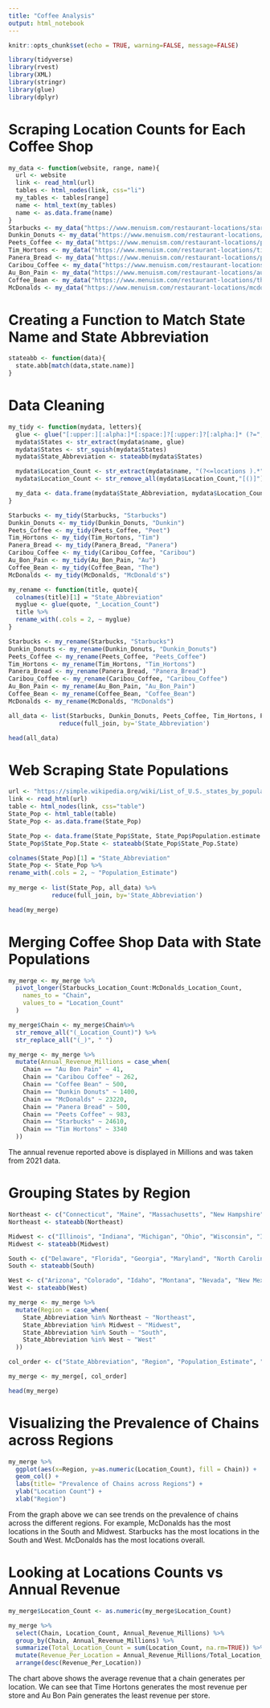 ```yaml
---
title: "Coffee Analysis"
output: html_notebook
---
```


```r
knitr::opts_chunk$set(echo = TRUE, warning=FALSE, message=FALSE)
```

```r
library(tidyverse)
library(rvest)
library(XML)
library(stringr)
library(glue)
library(dplyr)
```

# Scraping Location Counts for Each Coffee Shop
```r
my_data <- function(website, range, name){
  url <- website
  link <- read_html(url)
  tables <- html_nodes(link, css="li")
  my_tables <- tables[range]
  name <- html_text(my_tables)
  name <- as.data.frame(name)
}
Starbucks <- my_data("https://www.menuism.com/restaurant-locations/starbucks-coffee-39564", 29:79, Starbucks)
Dunkin_Donuts <- my_data("https://www.menuism.com/restaurant-locations/dunkin-donuts-181624", 30:74, Dunkin_Donuts)
Peets_Coffee <- my_data("https://www.menuism.com/restaurant-locations/peets-coffee-tea-84051", 29:37 , Peets_Coffee)
Tim_Hortons <- my_data("https://www.menuism.com/restaurant-locations/tim-hortons-190025", 29:44, Tim_Hortons)
Panera_Bread <- my_data("https://www.menuism.com/restaurant-locations/panera-bread-4258", 30:75, Panera_Bread)
Caribou_Coffee <- my_data("https://www.menuism.com/restaurant-locations/caribou-coffee-164861", 28:47, Caribou_Coffee)
Au_Bon_Pain <- my_data("https://www.menuism.com/restaurant-locations/au-bon-pain-69342", 28:49, Au_Bon_Pain)
Coffee_Bean <- my_data("https://www.menuism.com/restaurant-locations/the-coffee-bean-tea-leaf-165988", 28:35, Coffee_Bean)
McDonalds <- my_data("https://www.menuism.com/restaurant-locations/mcdonalds-21019", 30:80, McDonalds)
```

# Creating a Function to Match State Name and State Abbreviation
```r
stateabb <- function(data){
  state.abb[match(data,state.name)]
}
```

# Data Cleaning
```r
my_tidy <- function(mydata, letters){
  glue <- glue("[:upper:][:alpha:]*[:space:]?[:upper:]?[:alpha:]* (?=", letters, ")")
  mydata$States <- str_extract(mydata$name, glue)
  mydata$States <- str_squish(mydata$States)
  mydata$State_Abbreviation <- stateabb(mydata$States)

  mydata$Location_Count <- str_extract(mydata$name, "(?<=locations ).*")
  mydata$Location_Count <- str_remove_all(mydata$Location_Count,"[()]")

  my_data <- data.frame(mydata$State_Abbreviation, mydata$Location_Count)
}

Starbucks <- my_tidy(Starbucks, "Starbucks")
Dunkin_Donuts <- my_tidy(Dunkin_Donuts, "Dunkin")
Peets_Coffee <- my_tidy(Peets_Coffee, "Peet")
Tim_Hortons <- my_tidy(Tim_Hortons, "Tim")
Panera_Bread <- my_tidy(Panera_Bread, "Panera")
Caribou_Coffee <- my_tidy(Caribou_Coffee, "Caribou")
Au_Bon_Pain <- my_tidy(Au_Bon_Pain, "Au")
Coffee_Bean <- my_tidy(Coffee_Bean, "The")
McDonalds <- my_tidy(McDonalds, "McDonald's")

my_rename <- function(title, quote){
  colnames(title)[1] = "State_Abbreviation"
  myglue <- glue(quote, "_Location_Count")
  title %>%
  rename_with(.cols = 2, ~ myglue)
}

Starbucks <- my_rename(Starbucks, "Starbucks")
Dunkin_Donuts <- my_rename(Dunkin_Donuts, "Dunkin_Donuts")
Peets_Coffee <- my_rename(Peets_Coffee, "Peets_Coffee")
Tim_Hortons <- my_rename(Tim_Hortons, "Tim_Hortons")
Panera_Bread <- my_rename(Panera_Bread, "Panera_Bread")
Caribou_Coffee <- my_rename(Caribou_Coffee, "Caribou_Coffee")
Au_Bon_Pain <- my_rename(Au_Bon_Pain, "Au_Bon_Pain")
Coffee_Bean <- my_rename(Coffee_Bean, "Coffee_Bean")
McDonalds <- my_rename(McDonalds, "McDonalds")

all_data <- list(Starbucks, Dunkin_Donuts, Peets_Coffee, Tim_Hortons, Panera_Bread, Caribou_Coffee, Au_Bon_Pain, Coffee_Bean, McDonalds) %>% 
              reduce(full_join, by='State_Abbreviation')

head(all_data)
```

# Web Scraping State Populations
```r
url <- "https://simple.wikipedia.org/wiki/List_of_U.S._states_by_population"
link <- read_html(url)
table <- html_nodes(link, css="table")
State_Pop <- html_table(table)
State_Pop <- as.data.frame(State_Pop)

State_Pop <- data.frame(State_Pop$State, State_Pop$Population.estimate..July.1..2019.2.)
State_Pop$State_Pop.State <- stateabb(State_Pop$State_Pop.State)

colnames(State_Pop)[1] = "State_Abbreviation"
State_Pop <- State_Pop %>%
rename_with(.cols = 2, ~ "Population_Estimate")
  
my_merge <- list(State_Pop, all_data) %>% 
            reduce(full_join, by='State_Abbreviation')

head(my_merge)
```

# Merging Coffee Shop Data with State Populations
```r
my_merge <- my_merge %>%
  pivot_longer(Starbucks_Location_Count:McDonalds_Location_Count,
    names_to = "Chain",
    values_to = "Location_Count"
  )

my_merge$Chain <- my_merge$Chain%>% 
  str_remove_all("(_Location_Count)") %>%
  str_replace_all("(_)", " ")

my_merge <- my_merge %>%
  mutate(Annual_Revenue_Millions = case_when(
    Chain == "Au Bon Pain" ~ 41,
    Chain == "Caribou Coffee" ~ 262,
    Chain == "Coffee Bean" ~ 500,
    Chain == "Dunkin Donuts" ~ 1400,
    Chain == "McDonalds" ~ 23220,
    Chain == "Panera Bread" ~ 500,
    Chain == "Peets Coffee" ~ 983,
    Chain == "Starbucks" ~ 24610,
    Chain == "Tim Hortons" ~ 3340
  ))
```

The annual revenue reported above is displayed in Millions and was taken from 2021 data. 

# Grouping States by Region
```r
Northeast <- c("Connecticut", "Maine", "Massachusetts", "New Hampshire", "Rhode Island", "Vermont", "New Jersey", "New York", "Pennsylvania")
Northeast <- stateabb(Northeast)

Midwest <- c("Illinois", "Indiana", "Michigan", "Ohio", "Wisconsin", "Iowa", "Kansas", "Minnesota", "Missouri", "Nebraska", "North Dakota", "South Dakota")
Midwest <- stateabb(Midwest)

South <- c("Delaware", "Florida", "Georgia", "Maryland", "North Carolina", "South Carolina", "Virginia", "Washington, D.C", "West Virginia", "Alabama", "Kentucky", "Mississippi", "Tennessee", "Arkansas", "Louisiana", "Oklahoma", "Texas" )
South <- stateabb(South)

West <- c("Arizona", "Colorado", "Idaho", "Montana", "Nevada", "New Mexico", "Utah", "Wyoming", "Alaska", "California", "Hawaii", "Oregon", "Washington")
West <- stateabb(West)

my_merge <- my_merge %>%
  mutate(Region = case_when(
    State_Abbreviation %in% Northeast ~ "Northeast",
    State_Abbreviation %in% Midwest ~ "Midwest",
    State_Abbreviation %in% South ~ "South",
    State_Abbreviation %in% West ~ "West"
  ))

col_order <- c("State_Abbreviation", "Region", "Population_Estimate", "Chain", "Location_Count", "Annual_Revenue_Millions")

my_merge <- my_merge[, col_order]

head(my_merge)
```


# Visualizing the Prevalence of Chains across Regions
```r
my_merge %>%
  ggplot(aes(x=Region, y=as.numeric(Location_Count), fill = Chain)) +
  geom_col() + 
  labs(title= "Prevalence of Chains across Regions") +
  ylab("Location Count") +
  xlab("Region")
```

From the graph above we can see trends on the prevalence of chains across the different regions. For example, McDonalds has the most locations in the South and Midwest. Starbucks has the most locations in the South and West. McDonalds has the most locations overall.

# Looking at Locations Counts vs Annual Revenue
```r
my_merge$Location_Count <- as.numeric(my_merge$Location_Count)

my_merge %>%
  select(Chain, Location_Count, Annual_Revenue_Millions) %>%
  group_by(Chain, Annual_Revenue_Millions) %>%
  summarize(Total_Location_Count = sum(Location_Count, na.rm=TRUE)) %>%
  mutate(Revenue_Per_Location = Annual_Revenue_Millions/Total_Location_Count) %>%
  arrange(desc(Revenue_Per_Location))
```

The chart above shows the average revenue that a chain generates per location. We can see that Time Hortons generates the most revenue per store and Au Bon Pain generates the least revenue per store. 